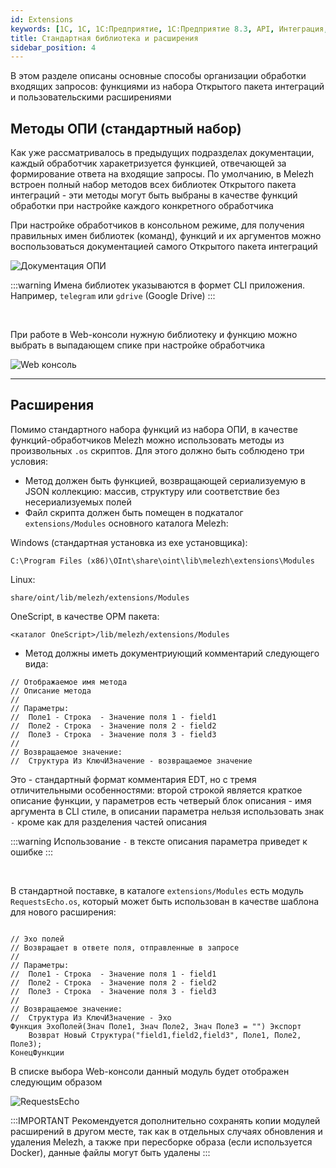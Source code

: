 ```yaml
---
id: Extensions
keywords: [1C, 1С, 1С:Предприятие, 1С:Предприятие 8.3, API, Интеграция, Сервисы, Обмен, OneScript, CLI]
title: Стандартная библиотека и расширения
sidebar_position: 4
---
```


В этом разделе описаны основные способы организации обработки входящих запросов: функциями из набора Открытого пакета интеграций и пользовательскими расширениями

## Методы ОПИ (стандартный набор)

Как уже рассматривалось в предыдущих подразделах документации, каждый обработчик харакетризуется функцией, отвечающей за формирование ответа на входящие запросы. По умолчанию, в Melezh встроен полный набор методов всех библиотек Открытого пакета интеграций - эти методы могут быть выбраны в качестве функций обработки при настройке каждого конкретного обработчика

При настройке обработчиков в консольном режиме, для получения правильных имен библиотек (команд), функций и их аргументов можно воспользоваться документацией самого Открытого пакета интеграций

![Документация ОПИ](../../../../static/img/Docs/Melezh/3.png)

:::warning
Имена библиотек указываются в формет CLI приложения. Например, `telegram` или `gdrive` (Google Drive)
:::

<br/>

При работе в Web-консоли нужную библиотеку и функцию можно выбрать в выпадающем спике при настройке обработчика

![Web консоль](../../../../static/img/Docs/Melezh/4.png)

<hr/>

## Расширения

Помимо стандартного набора функций из набора ОПИ, в качестве функций-обработчиков Melezh можно использовать методы из произвольных `.os` скриптов. Для этого должно быть соблюдено три условия:

+ Метод должен быть функцией, возвращающей сериализуемую в JSON коллекцию: массив, структуру или соответствие без несериализуемых полей
+ Файл скрипта должен быть помещен в подкаталог `extensions/Modules` основного каталога Melezh:

Windows (стандартная установка из exe установщика):
```
C:\Program Files (x86)\OInt\share\oint\lib\melezh\extensions\Modules
```

Linux:
```
share/oint/lib/melezh/extensions/Modules
```

OneScript, в качестве OPM пакета:
```
<каталог OneScript>/lib/melezh/extensions/Modules
```

+ Метод должны иметь документриующий комментарий следующего вида:

```bsl
// Отображаемое имя метода
// Описание метода
//
// Параметры:
//  Поле1 - Строка  - Значение поля 1 - field1
//  Поле2 - Строка  - Значение поля 2 - field2
//  Поле3 - Строка  - Значение поля 3 - field3
//
// Возвращаемое значение:
//  Структура Из КлючИЗначение - возвращаемое значение
```

Это - стандартный формат комментария EDT, но с тремя отличительными особенностями: второй строкой является краткое описание функции, у параметров есть четверый блок описания - имя аргумента в CLI стиле, в описании параметра нельзя использовать знак `-` кроме как для разделения частей описания

:::warning
Использование `-` в тексте описания параметра приведет к ошибке 
:::

<br/>

В стандартной поставке, в каталоге `extensions/Modules` есть модуль `RequestsEcho.os`, который может быть использован в качестве шаблона для нового расширения:

```bsl title="RequestsEcho.os"

// Эхо полей
// Возвращает в ответе поля, отправленные в запросе
//
// Параметры:
//  Поле1 - Строка  - Значение поля 1 - field1
//  Поле2 - Строка  - Значение поля 2 - field2
//  Поле3 - Строка  - Значение поля 3 - field3
//
// Возвращаемое значение:
//  Структура Из КлючИЗначение - Эхо
Функция ЭхоПолей(Знач Поле1, Знач Поле2, Знач Поле3 = "") Экспорт
	Возврат Новый Структура("field1,field2,field3", Поле1, Поле2, Поле3);
КонецФункции

```

В списке выбора Web-консоли данный модуль будет отображен следующим образом

![RequestsEcho](../../../../static/img/Docs/Melezh/5.png)


:::IMPORTANT
Рекомендуется дополнительно сохранять копии модулей расширений в другом месте, так как в отдельных случаях обновления и удаления Melezh, а также при пересборке образа (если используется Docker), данные файлы могут быть удалены
:::

